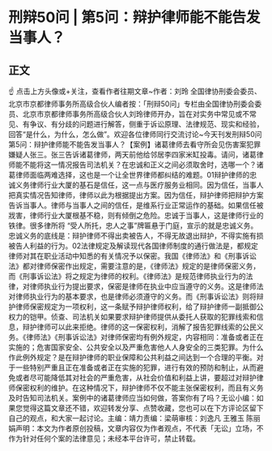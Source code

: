 # 刑辩50问 | 第5问：辩护律师能不能告发当事人？
## 正文
☝ 点击上方头像或+关注，查看作者往期文章~作者：刘玲 全国律协刑委会委员、北京市京都律师事务所高级合伙人编者按：「刑辩50问」专栏由全国律协刑委会委员、北京市京都律师事务所高级合伙人刘玲律师开办，旨在对实务中常见或不常见、有争议、有分歧的问题进行解答，侧重于诉讼原理、法律规范、现实和经验，回答“是什么，为什么，怎么做”。欢迎各位律师同行交流讨论~今天刊发刑辩50问第5问：辩护律师能不能告发当事人？【案例】诸葛律师去看守所会见伤害案犯罪嫌疑人张三。张三告诉诸葛律师，两天前他给邻居李四家米缸投毒。请问，诸葛律师能不能将这一情况报告司法机关？在忠诚和正义之间必须取舍时，选哪一个？诸葛律师面临两难选择，这也是一个让全世界律师都纠结的难题。01辩护律师的忠诚义务律师行业大厦的基石是信任，这一点与医疗服务业相同。因为信任，当事人把真实情况告知律师，律师以此为根据提出方案。因为信任，辩护律师把辩护方案告诉当事人。律师与当事人之间的信任，是维系行业正常运作的基础。如果信任被戕害，律师行业大厦根基不稳，则有倾倒之危险。忠诚于当事人，这是律师行业的铁律。很多律所将 “受人所托，忠人之事”牌匾悬于门庭，宣示的就是忠诚义务。忠诚义务的底线是：辩护律师不得出卖被告人，不得无故退出辩护，不得实施有损被告人利益的行为。02法律规定及解读现代各国律师制度的通行做法是，都规定律师对其在职业活动中知悉的有关情况予以保密。我国《律师法》和《刑事诉讼法》都对律师保密作出规定，需要注意的是，《律师法》规定的是律师保密义务，而《刑事诉讼法》将之规定为律师的权利。《律师法》是规范律师执业行为的法律，对律师执业行为提出要求，保密是律师在执业中应当遵守的义务。这是律师法对律师执业行为的基本要求，也是律师必须遵守的义务。而《刑事诉讼法》则将辩护律师保密规定为一项权利，这一条赋予辩护律师权利，给了辩护律师一副抵御公权力的铠甲。侦查、司法机关如果要求辩护律师提供从委托人获取的犯罪线索和信息，辩护律师可以此来拒绝。律师的这一保密权利，消解了报告犯罪线索的公民义务。《律师法》《刑事诉讼法》对律师保密均有例外规定，内容相同：准备或者正在实施的；危害国家安全、公共安全以及严重危害他人人身安全的三类犯罪。为什么作此例外规定？是在辩护律师的职业保障和公共利益之间达到一个合理的平衡。对于一些特别严重且正在准备或者正在实施的犯罪，进行有效的预防和制止，从而避免或者尽可能降低其对社会的严重危害，从社会价值和利益上讲，要超过对辩护律师保密权利的维护。在这种情况下，辩护律师不仅不能主张保密权利，而且有义务及时告知司法机关。案例中的诸葛律师应当如何做，答案你有了吗？无讼小编：如果您觉得这篇文章还不错，欢迎转发分享、点赞收藏，您也可以在下方评论区留下自己的观点，和大家一起讨论。主编：靖力责编：梁萌审核：刘逸凡 王雅玉 陈丽娟声明：本文为作者原创投稿，文章内容仅为作者观点，不代表「无讼」立场，不作为针对任何个案的法律意见；未经本平台许可，禁止转载。